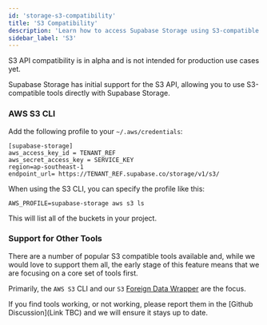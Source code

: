 ```yaml
---
id: 'storage-s3-compatibility'
title: 'S3 Compatibility'
description: 'Learn how to access Supabase Storage using S3-compatible tools.'
sidebar_label: 'S3'
---
```


<Admonition type="caution">

S3 API compatibility is in alpha and is not intended for production use cases yet.

</Admonition>

Supabase Storage has initial support for the S3 API, allowing you to use S3-compatible tools directly with Supabase Storage.

### AWS S3 CLI 

Add the following profile to your `~/.aws/credentials`:

```
[supabase-storage]
aws_access_key_id = TENANT_REF
aws_secret_access_key = SERVICE_KEY
region=ap-southeast-1
endpoint_url= https://TENANT_REF.supabase.co/storage/v1/s3/
```

When using the S3 CLI, you can specify the profile like this:

`AWS_PROFILE=supabase-storage aws s3 ls`

This will list all of the buckets in your project.


### Support for Other Tools 

There are a number of popular S3 compatible tools available and, while we would love to support them all, the early stage of this feature means that we are focusing on a core set of tools first.

Primarily, the `AWS S3` CLI and our `S3` [Foreign Data Wrapper](https://supabase.com/docs/guides/database/extensions/wrappers/s3) are the focus.

If you find tools working, or not working, please report them in the [Github Discussion](Link TBC) and we will ensure it stays up to date.

